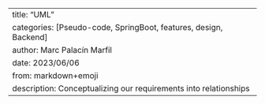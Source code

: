 ---
title: "UML"
categories: [Pseudo-code, SpringBoot, features, design, Backend]
author: Marc Palacín Marfil
date: 2023/06/06
from: markdown+emoji
description: Conceptualizing our requirements into relationships
---